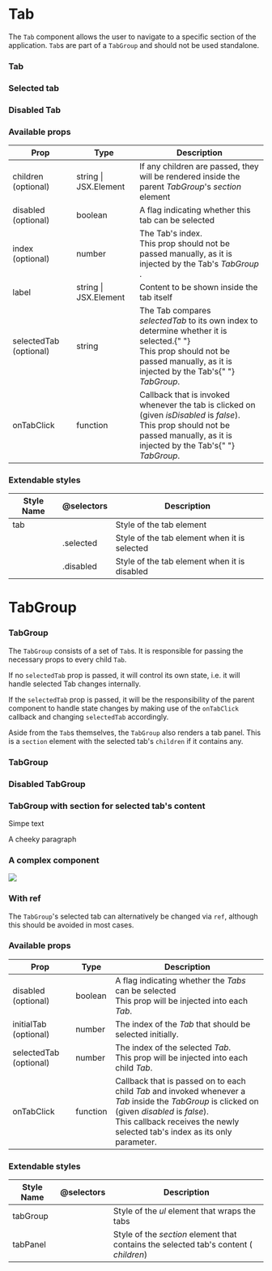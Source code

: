 
<Meta title="Components| Tab" />

# Tab

The `Tab` component allows the user to navigate to a specific section of the application.
`Tab`s are part of a `TabGroup` and should not be used standalone.

### Tab

<Preview>
  <Story name="Tab">
    <Tab label="Tab" />
  </Story>
</Preview>

### Selected tab

<Preview>
  <Story name="Selected tab">
    <div style={{ width: "45px" }}>
      <Tab label="Tab" index={0} selectedTab={0} />
    </div>
  </Story>
</Preview>

### Disabled Tab

<Preview>
  <Story name="Disabled Tab">
    <Tab label="Tab" disabled />
  </Story>
</Preview>

### Available props

<table width="100%">
  <thead>
    <tr>
      <th>Prop</th>
      <th>Type</th>
      <th>Description</th>
    </tr>
  </thead>
  <tbody>
    <tr>
      <td>children (optional)</td>
      <td>string | JSX.Element</td>
      <td>
        If any children are passed, they will be rendered inside the parent
        <i> TabGroup</i>'s <i>section</i> element
      </td>
    </tr>
    <tr>
      <td>disabled (optional)</td>
      <td>boolean</td>
      <td>A flag indicating whether this tab can be selected</td>
    </tr>
    <tr>
      <td>index (optional)</td>
      <td>number</td>
      <td>
        The Tab's index.
        <br /> This prop should not be passed manually, as it is injected by the Tab's <i>
          TabGroup
        </i>.
      </td>
    </tr>
    <tr>
      <td>label</td>
      <td>string | JSX.Element</td>
      <td>Content to be shown inside the tab itself</td>
    </tr>
    <tr>
      <td>selectedTab (optional)</td>
      <td>string</td>
      <td>
        The Tab compares <i>selectedTab</i> to its own index to determine whether it is selected.{" "}
        <br /> This prop should not be passed manually, as it is injected by the Tab's{" "}
        <i>TabGroup</i>.
      </td>
    </tr>
    <tr>
      <td>onTabClick</td>
      <td>function</td>
      <td>
        Callback that is invoked whenever the tab is clicked on (given
        <i> isDisabled</i> is <i>false</i>).
        <br /> This prop should not be passed manually, as it is injected by the Tab's{" "}
        <i>TabGroup</i>.
      </td>
    </tr>
  </tbody>
</table>

### Extendable styles

<table width="100%">
  <thead>
    <tr>
      <th>Style Name</th>
      <th>@selectors</th>
      <th>Description</th>
    </tr>
  </thead>
  <tbody>
    <tr>
      <td>tab</td>
      <td></td>
      <td>Style of the tab element</td>
    </tr>
    <tr>
      <td></td>
      <td>.selected</td>
      <td>Style of the tab element when it is selected</td>
    </tr>
    <tr>
      <td></td>
      <td>.disabled</td>
      <td>Style of the tab element when it is disabled</td>
    </tr>
  </tbody>
</table>

# TabGroup

### TabGroup

The `TabGroup` consists of a set of `Tab`s. It is responsible for passing the necessary props to every child `Tab`.

If no `selectedTab` prop is passed, it will control its own state, i.e. it will handle selected Tab changes internally.

If the `selectedTab` prop is passed, it will be the responsibility of the parent component to handle state changes by making use of the `onTabClick` callback and changing `selectedTab` accordingly.

Aside from the `Tab`s themselves, the `TabGroup` also renders a tab panel. This is a `section` element with the selected tab's `children` if it contains any.

### TabGroup

<Preview>
  <Story name="TabGroup">
    <TabGroup initialTab={2}>
      <Tab label="Tab 1" />
      <Tab label="Tab 2" />
      <Tab label="Tab 3" />
    </TabGroup>
  </Story>
</Preview>

### Disabled TabGroup

<Preview>
  <Story name="Disabled TabGroup">
    <TabGroup disabled>
      <Tab label="Tab 1" />
      <Tab label="Tab 2" />
      <Tab label="Tab 3" />
    </TabGroup>
  </Story>
</Preview>

### TabGroup with section for selected tab's content

<Preview>
  <Story name="TabGroup with section for selected tab content">
    <TabGroup>
      <Tab label="Tab 1">Simpe text</Tab>
      <Tab label="Tab 2">
        <p>A cheeky paragraph</p>
      </Tab>
      <Tab label="Tab 3">
        <div>
          <h3>A complex component</h3>
          <img src="https://c.ststat.net/content/EntImg/Tour/complex--1703017950-300x300.jpg" />
        </div>
      </Tab>
    </TabGroup>
  </Story>
</Preview>

### With ref

The `TabGroup`'s selected tab can alternatively be changed via `ref`, although this should be avoided in most cases.

<Story name="TabGroup with ref">
  <TabGroupRefExample />
</Story>

### Available props

<table width="100%">
  <thead>
    <tr>
      <th>Prop</th>
      <th>Type</th>
      <th>Description</th>
    </tr>
  </thead>
  <tbody>
    <tr>
      <td>disabled (optional)</td>
      <td>boolean</td>
      <td>
        A flag indicating whether the <i>Tabs</i> can be selected
        <br />
        This prop will be injected into each <i>Tab</i>.
      </td>
    </tr>
    <tr>
      <td>initialTab (optional)</td>
      <td>number</td>
      <td>
        The index of the <i>Tab</i> that should be selected initially.
      </td>
    </tr>
    <tr>
      <td>selectedTab (optional)</td>
      <td>number</td>
      <td>
        The index of the selected <i>Tab</i>.
        <br />
        This prop will be injected into each child <i>Tab</i>.
      </td>
    </tr>
    <tr>
      <td>onTabClick</td>
      <td>function</td>
      <td>
        Callback that is passed on to each child <i>Tab</i> and invoked whenever a <i>Tab</i> inside
        the <i>TabGroup</i> is clicked on (given
        <i> disabled</i> is <i>false</i>).
        <br />
        This callback receives the newly selected tab's index as its only parameter.
      </td>
    </tr>
  </tbody>
</table>

### Extendable styles

<table width="100%">
  <thead>
    <tr>
      <th>Style Name</th>
      <th>@selectors</th>
      <th>Description</th>
    </tr>
  </thead>
  <tbody>
    <tr>
      <td>tabGroup</td>
      <td></td>
      <td>
        Style of the <i>ul</i> element that wraps the tabs
      </td>
    </tr>
    <tr>
      <td>tabPanel</td>
      <td></td>
      <td>
        Style of the <i>section</i> element that contains the selected tab's content (
        <i>children</i>)
      </td>
    </tr>
  </tbody>
</table>
